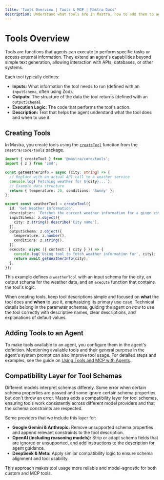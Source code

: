 ```yaml
---
title: 'Tools Overview | Tools & MCP | Mastra Docs'
description: Understand what tools are in Mastra, how to add them to agents, and best practices for designing effective tools.
---
```


# Tools Overview

Tools are functions that agents can execute to perform specific tasks or access external information. They extend an agent's capabilities beyond simple text generation, allowing interaction with APIs, databases, or other systems.

Each tool typically defines:

- **Inputs:** What information the tool needs to run (defined with an `inputSchema`, often using Zod).
- **Outputs:** The structure of the data the tool returns (defined with an `outputSchema`).
- **Execution Logic:** The code that performs the tool's action.
- **Description:** Text that helps the agent understand what the tool does and when to use it.

## Creating Tools

In Mastra, you create tools using the [`createTool`](/reference/tools/create-tool) function from the `@mastra/core/tools` package.

```typescript filename="src/mastra/tools/weatherInfo.ts" copy
import { createTool } from '@mastra/core/tools';
import { z } from 'zod';

const getWeatherInfo = async (city: string) => {
  // Replace with an actual API call to a weather service
  console.log(`Fetching weather for ${city}...`);
  // Example data structure
  return { temperature: 20, conditions: 'Sunny' };
};

export const weatherTool = createTool({
  id: 'Get Weather Information',
  description: `Fetches the current weather information for a given city`,
  inputSchema: z.object({
    city: z.string().describe('City name'),
  }),
  outputSchema: z.object({
    temperature: z.number(),
    conditions: z.string(),
  }),
  execute: async ({ context: { city } }) => {
    console.log('Using tool to fetch weather information for', city);
    return await getWeatherInfo(city);
  },
});
```

This example defines a `weatherTool` with an input schema for the city, an output schema for the weather data, and an `execute` function that contains the tool's logic.

When creating tools, keep tool descriptions simple and focused on **what** the tool does and **when** to use it, emphasizing its primary use case. Technical details belong in the parameter schemas, guiding the agent on _how_ to use the tool correctly with descriptive names, clear descriptions, and explanations of default values.

## Adding Tools to an Agent

To make tools available to an agent, you configure them in the agent's definition. Mentioning available tools and their general purpose in the agent's system prompt can also improve tool usage. For detailed steps and examples, see the guide on [Using Tools and MCP with Agents](/docs/agents/using-tools-and-mcp#add-tools-to-an-agent).

## Compatibility Layer for Tool Schemas

Different models interpret schemas differely. Some error when certain schema properties are passed and some ignore certain schema properties but don't throw an error. Mastra adds a compatibility layer for tool schemas, ensuring tools work consistently across different model providers and that the schema constraints are respected.

Some providers that we include this layer for:

- **Google Gemini & Anthropic:** Remove unsupported schema properties and append relevant constraints to the tool description.
- **OpenAI (including reasoning models):** Strip or adapt schema fields that are ignored or unsupported, and add instructions to the description for agent guidance.
- **DeepSeek & Meta:** Apply similar compatibility logic to ensure schema alignment and tool usability.

This approach makes tool usage more reliable and model-agnostic for both custom and MCP tools.

